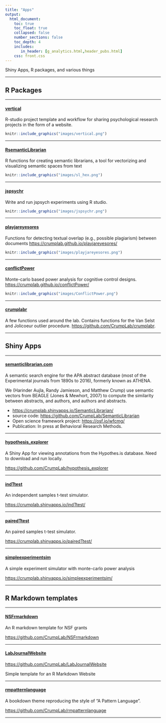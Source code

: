 ```yaml
---
title: "Apps"
output: 
  html_document:
    toc: true
    toc_float: true
    collapsed: false
    number_sections: false
    toc_depth: 4
    includes:
       in_header: [g_analytics.html,header_pubs.html]
    css: front.css
---
```


Shiny Apps, R packages, and various things

---

## R Packages

----

<div class="row">
<div class="col-sm-8">

#### [vertical](https://crumplab.github.io/vertical/)

R-studio project template and workflow for sharing psychological research projects in the form of a website.

</div>
<div class="col-sm-4">
```r
knitr::include_graphics("images/vertical.png")
```
</div>
</div>

----

<div class="row">
<div class="col-sm-8">

#### [RsemanticLibrarian](https://crumplab.github.io/RsemanticLibrarian/)

R functions for creating semantic librarians, a tool for vectorizing and visualizing semantic spaces from text

</div>
<div class="col-sm-4">
```r
knitr::include_graphics("images/sl_hex.png")
```
</div>
</div>

----

<div class="row">
<div class="col-sm-8">

#### [jspsychr](https://crumplab.github.io/jspsychr/)

Write and run jspsych experiments using R studio.

</div>
<div class="col-sm-4">
```r
knitr::include_graphics("images/jspsychr.png")
```
</div>
</div>

----


<div class="row">
<div class="col-sm-8">

#### [playjareyesores](https://crumplab.github.io/playjareyesores/)

Functions for detecting textual overlap (e.g., possible plagiarism) between documents [https://crumplab.github.io/playjareyesores/](https://crumplab.github.io/playjareyesores/)

</div>
<div class="col-sm-4">
```r
knitr::include_graphics("images/playjareyesores.png")
```
</div>
</div>

----

<div class="row">
<div class="col-sm-8">

#### [conflictPower](https://crumplab.github.io/conflictPower/)

Monte-carlo based power analysis for cognitive control designs. [https://crumplab.github.io/conflictPower/](https://crumplab.github.io/conflictPower/)

</div>
<div class="col-sm-4">
```r
knitr::include_graphics("images/ConflictPower.png")
```
</div>
</div>

-----

#### [crumplabr](https://github.com/CrumpLab/crumplabr)

A few functions used around the lab. Contains functions for the Van Selst and Jolicoeur outlier procedure. [https://github.com/CrumpLab/crumplabr](https://github.com/CrumpLab/crumplabr).

-----

## Shiny Apps

-----

#### [semanticlibrarian.com](https://www.semanticlibrarian.com/)

A semantic search engine for the APA abstract database (most of the Experimental journals from 1890s to 2016), formerly known as ATHENA.

We (Harinder Aujla, Randy Jamieson, and Matthew Crump) use semantic vectors from BEAGLE (Jones & Mewhort, 2007) to compute the similarity between abstracts, and authors, and authors and abstracts.

- [https://crumplab.shinyapps.io/SemanticLibrarian/](https://crumplab.shinyapps.io/SemanticLibrarian/)
- source code: [https://github.com/CrumpLab/SemanticLibrarian](https://github.com/CrumpLab/SemanticLibrarian)
- Open science framework project: [https://osf.io/wfcmg/](https://osf.io/wfcmg/)
- Publication: In press at Behavioral Research Methods.

-----

#### [hypothesis_explorer](hypothesis_explorer)

A Shiny App for viewing annotations from the Hypothes.is database. Need to download and run locally.

[https://github.com/CrumpLab/hypothesis_explorer](https://github.com/CrumpLab/hypothesis_explorer)

-----

#### [indTtest](https://crumplab.shinyapps.io/indTtest/)

An independent samples t-test simulator.

[https://crumplab.shinyapps.io/indTtest/](https://crumplab.shinyapps.io/indTtest/)

-----

#### [pairedTtest](https://crumplab.shinyapps.io/pairedTtest/)

An paired samples t-test simulator.

[https://crumplab.shinyapps.io/pairedTtest/](https://crumplab.shinyapps.io/pairedTtest/)

-----

#### [simpleexperimentsim](https://crumplab.shinyapps.io/simpleexperimentsim/)

A simple experiment simulator with monte-carlo power analysis

[https://crumplab.shinyapps.io/simpleexperimentsim/](https://crumplab.shinyapps.io/simpleexperimentsim/)


-----

## R Markdown templates

-----

#### [NSFrmarkdown](https://github.com/CrumpLab/NSFrmarkdown)

An R markdown template for NSF grants

[https://github.com/CrumpLab/NSFrmarkdown](https://github.com/CrumpLab/NSFrmarkdown)

-----

#### [LabJournalWebsite](https://github.com/CrumpLab/LabJournalWebsite)

[https://github.com/CrumpLab/LabJournalWebsite](https://github.com/CrumpLab/LabJournalWebsite)

Simple template for an R Markdown Website

-----

#### [rmpatternlanguage](https://github.com/CrumpLab/rmpatternlanguage)

A bookdown theme reproducing the style of "A Pattern Language".

[https://github.com/CrumpLab/rmpatternlanguage](https://github.com/CrumpLab/rmpatternlanguage)


-----







